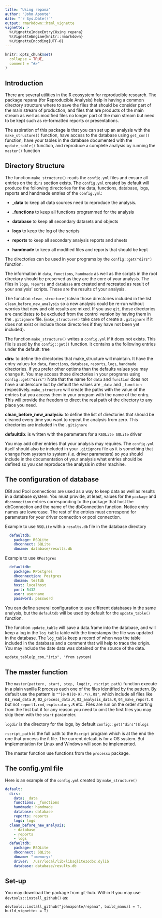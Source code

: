 ```yaml
---
title: "Using repana"
author: "John Aponte"
date: "`r Sys.Date()`"
output: rmarkdown::html_vignette
vignette: >
  %\VignetteIndexEntry{Using repana}
  %\VignetteEngine{knitr::rmarkdown}
  %\VignetteEncoding{UTF-8}
---
```


```r
knitr::opts_chunk$set(
  collapse = TRUE,
  comment = "#>"
)
```

## Introduction

There are several utilities in the R ecosystem for reproducible research. The 
package repana (for Reproducible Analysis) help in having a common directory 
structure where to save the files that should be consider part of the main stream
of production, and files that are products of the main stream as well as modified files 
no longer part of the main stream but need to be kept such as re-formatted reports or presentations.

The aspiration of this package is that you can set up an analysis with the `make_structure()` function,
have access to the database using `get_con()` function, have your tables in the 
database documented with the `update_table()` function, and reproduce a complete analysis
by running the  `master()` function

## Directory Structure

The function `make_structure()` reads the `config.yml` files and ensure all entries on the
`dirs` section exists. The `config.yml` created by default will produce the 
following directories for the data, functions, database, logs, reports and handmade 
entries of the `config.yml`:

* ___data__ to keep all data sources need to reproduce the analysis. 

* ___functions__ to keep all functions programmed for the analysis
    
* __database__ to keep all secondary datasets and objects
    
* __logs__ to keep the log of the scripts
    
* __reports__ to keep all secondary analysis reports and sheets
    
* __handmade__ to keep all modified files and reports that should be kept

The directories can be used in your programs by the `config::get("dirs")` function.

    
The information in `data`, `functions`, `handmade` as well as the scripts in the root 
directory should be preserved as they are the core of your analysis.
The files in `logs`, `reports` and `database` are created and recreated as
result of your analysis' scripts. Those are the results of your analysis. 

The function `clean_structure()`clean those directories included in the list `clean_before_new_analysis` 
so a new analysis could be re-run without worries that new
and old results are mixed. If you use `git`, those directories are
candidates to be excluded from the control version by having them in the `.gitignore` file.
(`make_structure()` take care of create a `.gitignore` if it does not exist or include those
directories if they have not been yet included).

The function `make_structure()` writes a `config.yml` if it does not exists. This file is used by the
`config::get()` function. It contains a the following entries under the default: tree

__dirs:__ to define the directories that make_structure will maintain. It have
the entry values for `data`, `functions`, `database`, `reports`, `logs`, `handmade`
directories. If you prefer other options than the defaults values you may change
it. You may access those directories in your programs using `config::get("dirs")`
Note that the name for `data` and `function` does not have a underscore but by default
the values are `_data` and `_function` respectively. `make_structure` will create the paths
with the value of the entries but you access them in your program with the name of the entry.
This will provide the freedom to direct the real path of the directory to any place you need.


__clean_before_new_analysis:__ to define the list of directories that should be cleaned every time you want to repeat
the analysis from zero. This directories are included in the `.gitignore`

__defaultdb:__ is written with the parameters for a `RSQLite SQLite` driver

You may add other entries that your analysis may requires. The `config.yml` 
itself should also be included in your `.gitignore` file as it is
something that change from system to system (i.e. driver parameters) so you should
include in the documentation of your analysis what entries should be defined so you
can reproduce the analysis in other machine.

## The configuration of database

DBI and Pool connections are used as a way to keep data as well as results in a 
database system. You must provide, at least, values for the `package` and `dbconnection` entries corresponding
to the package that host the dbConnection and the name of the dbConnection function. Notice entry names are lowercase.
The rest of the entries must correspond for parameters for your driver connection or pool connection.

Example to use `RSQLite` with a `results.db` file in the database directory

```yaml
  defaultdb:
    package: RSQLite
    dbconnect: SQLite
    dbname: database/results.db

```

Example to use `RPostgres`

```yaml
  defaultdb:
    package: RPostgres
    dbconnection: Postgres
    dbname: testdb
    host: localhost
    port: 5432
    user: username
    password: password

```

You can define several configuration to use different databases in the same
analysis, but the `defaultdb` will be used by  default for the `update_table()` function.

The function `update_table` will save a data.frame into the database, and will
keep a log in the `log_table` table with the timestamps the file was updated
in the database. The `log_table` keep a record of when was the table included in
the database and a comment that will help to trace the origin. You may include the
date data was obtained or the source of the data.

`update_table(p_con,"iris", "from system)`

## The master function

The `master(pattern, start, stop, logdir, rscript_path)` function execute in a plain vanilla R process each one of the files
identified by the pattern. By default use the pattern is `"^[0-9][0-9].*\\.R$"`, which include all files like `01_read_data.R`, `02_process_data.R`, `03_analysis_data.R`, `04_make_report.R`
but not `report1.rmd`, `exploratory.R` etc..
Files are run on the order starting from the first but if for any reason you need to omit the first files you may skip them with the `start` parameter.

`logdir` is the directory for the logs, by default `config::get("dirs")$logs`

`rscript_path` is the full path to the `Rscript` program which is at the end the one that process the `R` file. 
The current default is for a OS system. But implementation for Linux and Windows will soon be implemented.

The master function use functions from the `processx` package.

## The config.yml file

Here is an example of the `config.yml` created by `make_structure()`

```*.yml
default:
  dirs:
    data: _data
    functions: _functions
    handmade: handmade
    database: database
    reports: reports
    logs: logs
  clean_before_new_analysis: 
    - database
    - reports
    - logs
  defaultdb:
    package: RSQLite
    dbconnect: SQLite
    dbname: ":memory:"
    driver:  /usr/local/lib/libsqlite3odbc.dylib 
    database: database/results.db
```

## Set-up

You may download the package from git-hub. Within R you may use `devtools::install_github()` as:

`devtools::install_github("johnaponte/repana", build_manual = T, build_vignettes = T)`

